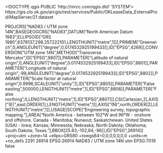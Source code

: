 <!DOCTYPE qgis PUBLIC 'http://mrcc.com/qgis.dtd' 'SYSTEM'>
<qgis version="3.32.0-Lima">
  <identifier>https://gis.clo.ok.gov/arcgis/rest/services/Public/OKLeaseData_ExternalProd/MapServer/21</identifier>
  <parentidentifier></parentidentifier>
  <language></language>
  <type>dataset</type>
  <title>Easements</title>
  <abstract></abstract>
  <links>
    <link description="" size="" url="https://gis.clo.ok.gov/arcgis/rest/services/Public/OKLeaseData_ExternalProd/MapServer/21" mimeType="" type="WWW:LINK" name="Source" format=""/>
  </links>
  <dates/>
  <fees></fees>
  <encoding></encoding>
  <crs>
    <spatialrefsys nativeFormat="Wkt">
      <wkt>PROJCRS["NAD83 / UTM zone 14N",BASEGEOGCRS["NAD83",DATUM["North American Datum 1983",ELLIPSOID["GRS 1980",6378137,298.257222101,LENGTHUNIT["metre",1]]],PRIMEM["Greenwich",0,ANGLEUNIT["degree",0.0174532925199433]],ID["EPSG",4269]],CONVERSION["UTM zone 14N",METHOD["Transverse Mercator",ID["EPSG",9807]],PARAMETER["Latitude of natural origin",0,ANGLEUNIT["degree",0.0174532925199433],ID["EPSG",8801]],PARAMETER["Longitude of natural origin",-99,ANGLEUNIT["degree",0.0174532925199433],ID["EPSG",8802]],PARAMETER["Scale factor at natural origin",0.9996,SCALEUNIT["unity",1],ID["EPSG",8805]],PARAMETER["False easting",500000,LENGTHUNIT["metre",1],ID["EPSG",8806]],PARAMETER["False northing",0,LENGTHUNIT["metre",1],ID["EPSG",8807]]],CS[Cartesian,2],AXIS["(E)",east,ORDER[1],LENGTHUNIT["metre",1]],AXIS["(N)",north,ORDER[2],LENGTHUNIT["metre",1]],USAGE[SCOPE["Engineering survey, topographic mapping."],AREA["North America - between 102°W and 96°W - onshore and offshore. Canada - Manitoba; Nunavut; Saskatchewan. United States (USA) - Iowa; Kansas; Minnesota; Nebraska; North Dakota; Oklahoma; South Dakota; Texas."],BBOX[25.83,-102,84,-96]],ID["EPSG",26914]]</wkt>
      <proj4>+proj=utm +zone=14 +ellps=GRS80 +towgs84=0,0,0,0,0,0,0 +units=m +no_defs</proj4>
      <srsid>2291</srsid>
      <srid>26914</srid>
      <authid>EPSG:26914</authid>
      <description>NAD83 / UTM zone 14N</description>
      <projectionacronym>utm</projectionacronym>
      <ellipsoidacronym>EPSG:7019</ellipsoidacronym>
      <geographicflag>false</geographicflag>
    </spatialrefsys>
  </crs>
  <extent>
    <spatial maxy="900709927374.0989990234375" minx="-5120900" dimensions="2" miny="-9998100" minz="0" crs="EPSG:26914" maxz="0" maxx="900714804574.0989990234375"/>
  </extent>
</qgis>
